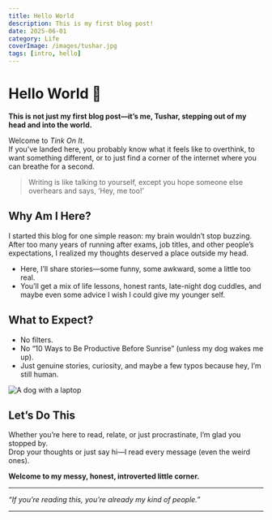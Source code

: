 ```yaml
---
title: Hello World
description: This is my first blog post!
date: 2025-06-01
category: Life
coverImage: /images/tushar.jpg
tags: [intro, hello]
---
```



# Hello World 👋

**This is not just my first blog post—it’s me, Tushar, stepping out of my head and into the world.**

Welcome to *Tink On It*.  
If you’ve landed here, you probably know what it feels like to overthink, to want something different, or to just find a corner of the internet where you can breathe for a second.

> Writing is like talking to yourself, except you hope someone else overhears and says, ‘Hey, me too!’

## Why Am I Here?
I started this blog for one simple reason: my brain wouldn’t stop buzzing. After too many years of running after exams, job titles, and other people’s expectations, I realized my thoughts deserved a place outside my head.

- Here, I’ll share stories—some funny, some awkward, some a little too real.
- You’ll get a mix of life lessons, honest rants, late-night dog cuddles, and maybe even some advice I wish I could give my younger self.

## What to Expect?
- No filters.
- No “10 Ways to Be Productive Before Sunrise” (unless my dog wakes me up).
- Just genuine stories, curiosity, and maybe a few typos because hey, I’m still human.

<Image
  src="/images/dog-laptop.png"
  alt="A dog with a laptop"
  width={800}
  height={400}
  className="rounded-xl my-6 mx-auto shadow-lg"
/>

## Let’s Do This
Whether you’re here to read, relate, or just procrastinate, I’m glad you stopped by.  
Drop your thoughts or just say hi—I read every message (even the weird ones).

**Welcome to my messy, honest, introverted little corner.**

---

*“If you’re reading this, you’re already my kind of people.”*

---

